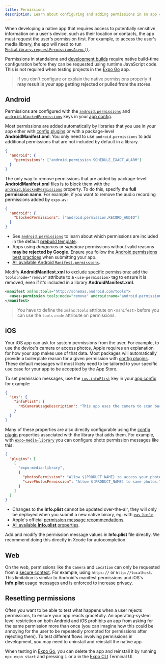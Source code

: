 ```yaml
---
title: Permissions
description: Learn about configuring and adding permissions in an app config file.
---
```



When developing a native app that requires access to potentially sensitive information on a user's device, such as their location or contacts, the app must request the user's permission first. For example, to access the user's media library, the app will need to run [`MediaLibrary.requestPermissionsAsync()`](/versions/latest/sdk/media-library#medialibraryrequestpermissionsasync).

Permissions in standalone and [development builds](/develop/development-builds/introduction/) require native build-time configuration before they can be requested using runtime JavaScript code. This is not required when testing projects in the [Expo Go](https://expo.dev/go) app.

> If you don't configure or explain the native permissions properly **it may result in your app getting rejected or pulled from the stores**.

## Android

Permissions are configured with the [`android.permissions`](/versions/latest/config/app/#permissions) and [`android.blockedPermissions`](/versions/latest/config/app/#blockedpermissions) keys in your [app config](/workflow/configuration/).

Most permissions are added automatically by libraries that you use in your app either with [config plugins](/config-plugins/plugins-and-mods/#create-a-plugin) or with a package-level **AndroidManifest.xml**. You only need to use `android.permissions` to add additional permissions that are not included by default in a library.

```json app.json
{
  "android": {
    "permissions": ["android.permission.SCHEDULE_EXACT_ALARM"]
  }
}
```

The only way to remove permissions that are added by package-level **AndroidManifest.xml** files is to block them with the [`android.blockedPermissions`](/versions/latest/config/app/#blockedpermissions) property. To do this, specify the **full permission name**. For example, if you want to remove the audio recording permissions added by `expo-av`:

```json app.json
{
  "android": {
    "blockedPermissions": ["android.permission.RECORD_AUDIO"]
  }
}
```

- See [`android.permissions`](/versions/latest/config/app/#permissions) to learn about which permissions are included in the default [prebuild template](/workflow/prebuild#templates).
- Apps using _dangerous_ or _signature_ permissions without valid reasons **may be rejected by Google**. Ensure you follow the [Android permissions best practices](https://developer.android.com/training/permissions/usage-notes) when submitting your app.
- [All available Android `Manifest.permissions`](https://developer.android.com/reference/android/Manifest.permission).

<ConfigReactNative>

Modify **AndroidManifest.xml** to exclude specific permissions: add the `tools:node="remove"` attribute to a `<use-permission>` tag to ensure it is removed, even if it's included in a library **AndroidManifest.xml**.

```xml
<manifest xmlns:tools="http://schemas.android.com/tools">
  <uses-permission tools:node="remove" android:name="android.permission.ACCESS_FINE_LOCATION" />
</manifest>
```

> You have to define the `xmlns:tools` attribute on `<manifest>` before you can use the `tools:node` attribute on permissions.

</ConfigReactNative>

## iOS

Your iOS app can ask for system permissions from the user. For example, to use the device's camera or access photos, Apple requires an explanation for how your app makes use of that data. Most packages will automatically provide a boilerplate reason for a given permission with [config plugins](/config-plugins/introduction/). These default messages will most likely need to be tailored to your specific use case for your app to be accepted by the App Store.

To set permission messages, use the [`ios.infoPlist`](/versions/latest/config/app/#infoplist) key in your [app config](/workflow/configuration/), for example:

```json app.json
{
  "ios": {
    "infoPlist": {
      "NSCameraUsageDescription": "This app uses the camera to scan barcodes on event tickets."
    }
  }
}
```

Many of these properties are also directly configurable using the [config plugin](/config-plugins/introduction/) properties associated with the library that adds them. For example, with [`expo-media-library`](/versions/latest/sdk/media-library) you can configure photo permission messages like this:

```json app.json
{
  "plugins": [
    [
      "expo-media-library",
      {
        "photosPermission": "Allow $(PRODUCT_NAME) to access your photos.",
        "savePhotosPermission": "Allow $(PRODUCT_NAME) to save photos."
      }
    ]
  ]
}
```

- Changes to the **Info.plist** cannot be updated over-the-air, they will only be deployed when you submit a new native binary, eg: with [`eas build`](/build/introduction).
- Apple's official [permission message recommendations](https://developer.apple.com/design/human-interface-guidelines/privacy#Requesting-permission).
- [All available **Info.plist** properties](https://developer.apple.com/library/archive/documentation/General/Reference/InfoPlistKeyReference/Articles/CocoaKeys.html).

<ConfigReactNative>

Add and modify the permission message values in **Info.plist** file directly. We recommend doing this directly in Xcode for autocompletion.

</ConfigReactNative>

## Web

On the web, permissions like the `Camera` and `Location` can only be requested from a [secure context](https://developer.mozilla.org/en-US/docs/Web/Security/Secure_Contexts#When_is_a_context_considered_secure). For example, using `https://` or `http://localhost`. This limitation is similar to Android's manifest permissions and iOS's **Info.plist** usage messages and is enforced to increase privacy.

## Resetting permissions

Often you want to be able to test what happens when a user rejects permissions, to ensure your app reacts gracefully. An operating-system level restriction on both Android and iOS prohibits an app from asking for the same permission more than once (you can imagine how this could be annoying for the user to be repeatedly prompted for permissions after rejecting them). To test different flows involving permissions in development, you may need to uninstall and reinstall the native app.

When testing in [Expo Go](https://expo.dev/go), you can delete the app and reinstall it by running `npx expo start` and pressing <kbd>i</kbd> or <kbd>a</kbd> in the [Expo CLI](/more/expo-cli/) Terminal UI.
